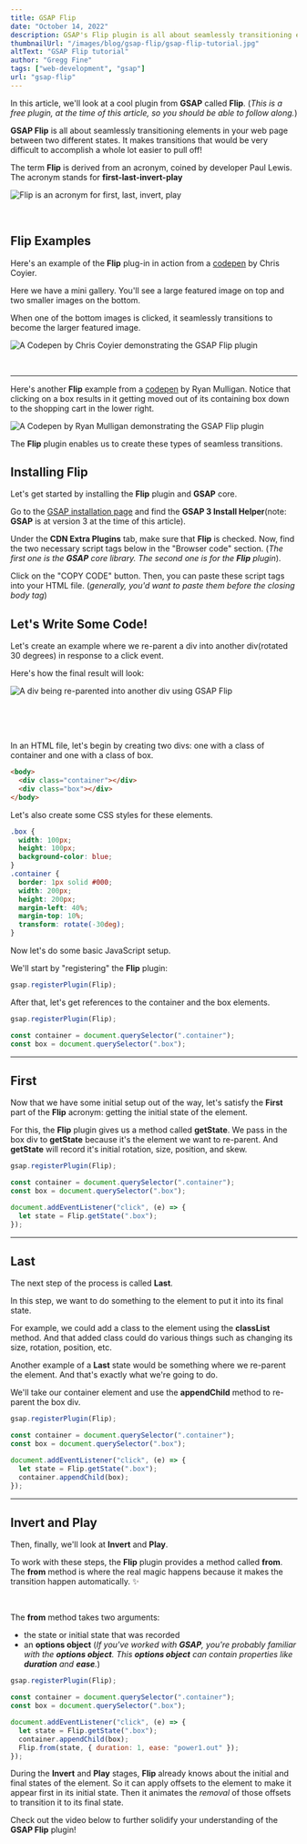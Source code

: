 ```yaml
---
title: GSAP Flip
date: "October 14, 2022"
description: GSAP's Flip plugin is all about seamlessly transitioning elements on your webpage between two different states.
thumbnailUrl: "/images/blog/gsap-flip/gsap-flip-tutorial.jpg"
altText: "GSAP Flip tutorial"
author: "Gregg Fine"
tags: ["web-development", "gsap"]
url: "gsap-flip"
---
```


In this article, we'll look at a cool plugin from **GSAP** called **Flip**.
(_This is a free plugin, at the time of this article, so you should be able to follow along._)

**GSAP Flip** is all about seamlessly transitioning elements in your web page between two different states.
It makes transitions that would be very difficult to accomplish a whole lot easier to pull off!

The term **Flip** is derived from an acronym, coined by developer Paul Lewis.
The acronym stands for
**first-last-invert-play**

<Image
  src="/images/blog/gsap-flip/flip.png"
  width={2518}
  height={1468}
  layout="responsive"
  alt="Flip is an acronym for first, last, invert, play"
/>

<br />

## Flip Examples

Here's an example of the **Flip** plug-in in action from a [codepen](https://codepen.io/chriscoyier/full/ExwXaKy) by Chris Coyier.

Here we have a mini gallery. You'll see a large featured image on top and two smaller images on the bottom.

When one of the bottom images is clicked, it seamlessly transitions to become the larger featured image.

<Image
  src="/images/blog/gsap-flip/chris-coyier-gsap-flip-example.gif"
  width={720}
  height={405}
  layout="responsive"
  alt="A Codepen by Chris Coyier demonstrating the GSAP Flip plugin"
/>

<br />

---

Here's another **Flip** example from a [codepen](https://codepen.io/hexagoncircle/full/RwLQLop) by Ryan Mulligan.
Notice that clicking on a box results in it getting moved out of its containing box down to the shopping cart in the lower right.

<Image
  src="/images/blog/gsap-flip/ryan-mulligan-gsap-flip-example.gif"
  width={720}
  height={405}
  layout="responsive"
  alt="A Codepen by Ryan Mulligan demonstrating the GSAP Flip plugin"
/>

The **Flip** plugin enables us to create these types of seamless transitions.

## Installing Flip

Let's get started by installing the **Flip** plugin and **GSAP** core.

Go to the [GSAP installation page](https://greensock.com/docs/v3/Installation?checked=core,flip)
and find the **GSAP 3 Install Helper**(note: **GSAP** is at version 3 at the time of this article).

Under the **CDN Extra Plugins** tab, make sure that **Flip** is checked.
Now, find the two necessary script tags below in the "Browser code" section.
(_The first one is the **GSAP** core library. The second one is for the **Flip** plugin_).

Click on the "COPY CODE" button.
Then, you can paste these script tags into your HTML file.
(_generally, you'd want to paste them before the closing <Syntax>body</Syntax> tag_)

## Let's Write Some Code!

Let's create an example where we re-parent a div into another <Syntax>div</Syntax>(rotated 30 degrees) in response to a click event.

Here's how the final result will look:

<Image
  src="/images/blog/gsap-flip/reparent_lg.gif"
  width={720}
  height={405}
  layout="responsive"
  alt="A div being re-parented into another div using GSAP Flip"
/>

<br />
<br />
<br />

In an HTML file, let's begin by creating two <Syntax>divs</Syntax>: one with a class of <Syntax>container</Syntax> and one with a class of <Syntax>box</Syntax>.

```html
<body>
  <div class="container"></div>
  <div class="box"></div>
</body>
```

Let's also create some CSS styles for these elements.

```css
.box {
  width: 100px;
  height: 100px;
  background-color: blue;
}
.container {
  border: 1px solid #000;
  width: 200px;
  height: 200px;
  margin-left: 40%;
  margin-top: 10%;
  transform: rotate(-30deg);
}
```

Now let's do some basic JavaScript setup.

We'll start by "registering" the **Flip** plugin:

```js
gsap.registerPlugin(Flip);
```

After that, let's get references to the <Syntax>container</Syntax> and the <Syntax>box</Syntax> elements.

```js
gsap.registerPlugin(Flip);

const container = document.querySelector(".container");
const box = document.querySelector(".box");
```

---

## First

Now that we have some initial setup out of the way, let's satisfy the **First** part of the **Flip** acronym:
getting the initial state of the element.

For this, the **Flip** plugin gives us a method called **getState**.
We pass in the box <Syntax>div</Syntax> to **getState** because it's the element we want to re-parent.
And **getState** will record it's initial rotation, size, position, and skew.

```js
gsap.registerPlugin(Flip);

const container = document.querySelector(".container");
const box = document.querySelector(".box");

document.addEventListener("click", (e) => {
  let state = Flip.getState(".box");
});
```

---

## Last

The next step of the process is called **Last**.

In this step, we want to do something to the element to put it into its final state.

For example, we could add a class to the element using the **classList** method.
And that added class could do various things such as changing its size, rotation, position, etc.

Another example of a **Last** state would be something where we re-parent the element.
And that's exactly what we're going to do.

We'll take our <Syntax>container</Syntax> element and use the **appendChild** method to re-parent the box <Syntax>div</Syntax>.

```js
gsap.registerPlugin(Flip);

const container = document.querySelector(".container");
const box = document.querySelector(".box");

document.addEventListener("click", (e) => {
  let state = Flip.getState(".box");
  container.appendChild(box);
});
```

---

## Invert and Play

Then, finally, we'll look at **Invert** and **Play**.

To work with these steps, the **Flip** plugin provides a method called **from**.
The **from** method is where the real magic happens because it makes the transition happen automatically. ✨

<br />

The **from** method takes two arguments:

- the state or initial state that was recorded
- an **options object** (_If you've worked with **GSAP**, you're probably familiar with the **options object**.
  This **options object** can contain properties like **duration** and **ease**._)

```js
gsap.registerPlugin(Flip);

const container = document.querySelector(".container");
const box = document.querySelector(".box");

document.addEventListener("click", (e) => {
  let state = Flip.getState(".box");
  container.appendChild(box);
  Flip.from(state, { duration: 1, ease: "power1.out" });
});
```

During the **Invert** and **Play** stages, **Flip** already knows about the initial and final states of the element. So it can apply offsets to the element to make it appear first in its initial state.
Then it animates the _removal_ of those offsets to transition it to its final state.

Check out the video below to further solidify your understanding of the **GSAP Flip** plugin!


<YouTube id="wKiHaQO8X24" alt="gsap flip video" imgSrc="/images/blog/gsap-flip/gsap-flip-video.jpg" />

<Ad
  txt="To go further with GSAP, check out Scrollytelling 101!"
  imgSrc="/images/ads/scrollytelling-101-course.jpg"
  imgWidth="240"
  imgHeight="152"
  href="https://store.thecodecreative.com/scrollytelling"
/>
